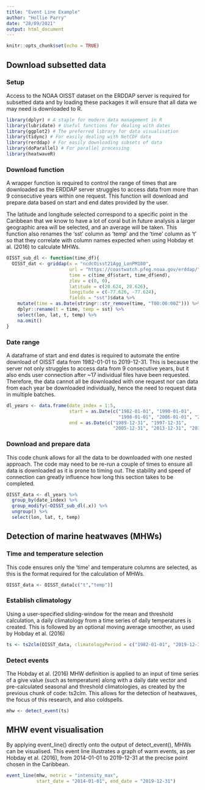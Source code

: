 ```yaml
---
title: "Event Line Example"
author: "Hollie Parry"
date: "28/09/2021"
output: html_document
---
```


```r
knitr::opts_chunk$set(echo = TRUE)
```


## Download subsetted data
### Setup
Access to the NOAA OISST dataset on the ERDDAP server is required for subsetted data and 
by loading these packages it will ensure that all data we may need is downloaded to R.

```r
library(dplyr) # A staple for modern data management in R
library(lubridate) # Useful functions for dealing with dates
library(ggplot2) # The preferred library for data visualisation
library(tidync) # For easily dealing with NetCDF data
library(rerddap) # For easily downloading subsets of data
library(doParallel) # For parallel processing
library(heatwaveR)
```

### Download function
A wrapper function is required to control the range of times that are downloaded as the ERDDAP server struggles to access data from more than 9 consecutive years within one request. This function will download and prepare data based on start and end dates provided by the user. 

The latitude and longitude selected correspond to a specific point in the Caribbean that we know to have a lot of coral but in future analysis a larger geographic area will be selected, and an average will be taken. This function also renames the ‘sst’ column as ‘temp’ and the ‘time’ column as ‘t’ so that they correlate with column names expected when using Hobday et al. (2016) to calculate MHWs.
```r
OISST_sub_dl <- function(time_df){
  OISST_dat <- griddap(x = "ncdcOisst21Agg_LonPM180", 
                       url = "https://coastwatch.pfeg.noaa.gov/erddap/", 
                       time = c(time_df$start, time_df$end), 
                       zlev = c(0, 0),
                       latitude = c(20.624, 20.626),
                       longitude = c(-77.626, -77.624),
                       fields = "sst")$data %>% 
    mutate(time = as.Date(stringr::str_remove(time, "T00:00:00Z"))) %>% 
    dplyr::rename(t = time, temp = sst) %>% 
    select(lon, lat, t, temp) %>% 
    na.omit()
}
```

### Date range
A dataframe of start and end dates is required to automate the entire download of OISST data from 1982-01-01 to 2019-12-31. This is because the server not only struggles to access data from 9 consecutive years, but it also ends user connection after ~17 individual files have been requested. Therefore, the data cannot all be downloaded with one request nor can data from each year be downloaded individually, hence the need to request data in multiple batches. 
```r
dl_years <- data.frame(date_index = 1:5,
                       start = as.Date(c("1982-01-01", "1990-01-01", 
                                         "1998-01-01", "2006-01-01", "2014-01-01")),
                       end = as.Date(c("1989-12-31", "1997-12-31", 
                                       "2005-12-31", "2013-12-31", "2019-12-31")))
```

### Download and prepare data
This code chunk allows for all the data to be downloaded with one nested approach. The code may need to be re-run a couple of times to ensure all data is downloaded as it is prone to timing out. The stability and speed of connection can greatly influence how long this section takes to be completed. 
```r
OISST_data <- dl_years %>% 
  group_by(date_index) %>% 
  group_modify(~OISST_sub_dl(.x)) %>% 
  ungroup() %>% 
  select(lon, lat, t, temp)
```

## Detection of marine heatwaves (MHWs)
### Time and temperature selection
This code ensures only the ‘time’ and temperature columns are selected, as this is the format required for the calculation of MHWs. 
```r
OISST_data <- OISST_data[c("t","temp")]
```

### Establish climatology
Using a user-specified sliding-window for the mean and threshold calculation, a daily climatology from a time series of daily temperatures is created. This is followed by an optional moving average smoother, as used by Hobday et al. (2016)
```r
ts <- ts2clm(OISST_data, climatologyPeriod = c("1982-01-01", "2019-12-31"))
```

### Detect events
The Hobday et al. (2016) MHW definition is applied to an input of time series of a give value (such as temperature) along with a daily date vector and pre-calculated seasonal and threshold climatologies, as created by the previous chunk of code: ts2clm. This allows for the detection of heatwaves, the focus of this research, and also coldspells. 
```r
mhw <- detect_event(ts)
```

## MHW event visualisation  

By applying event_line() directly onto the output of detect_event(), MHWs can be visualised. This event line illustrates a graph of warm events, as per Hobday et al. (2016), from 2014-01-01 to 2019-12-31 at the precise point chosen in the Caribbean. 
```r
event_line(mhw, metric = "intensity_max", 
           start_date = "2014-01-01", end_date = "2019-12-31")
```
